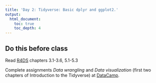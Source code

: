 ```yaml
---
title: 'Day 2: Tidyverse: Basic dplyr and ggplot2.'
output:
  html_document:
    toc: true
    toc_depth: 4    
---
```


## Do this before class

Read [R4DS](http://r4ds.had.co.nz/) chapters 3.1-3.6, 5.1-5.3

Complete assignments *Data wrangling* and *Data visualization* (first two chapters of Introduction to the Tidyverse) at [DataCamp](https://www.datacamp.com/groups/statistisk-databehandling-vt18/details).
